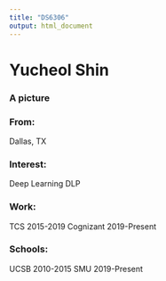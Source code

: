 ```yaml
---
title: "DS6306"
output: html_document
---
```


# Yucheol Shin

### A picture

### From:
Dallas, TX

### Interest: 
Deep Learning
DLP
  
### Work:
TCS 2015-2019
Cognizant 2019-Present

### Schools:
UCSB 2010-2015
SMU 2019-Present